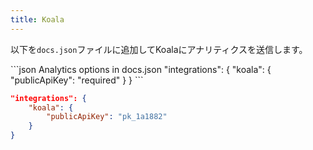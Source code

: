 ```yaml
---
title: Koala
---
```


以下を`docs.json`ファイルに追加してKoalaにアナリティクスを送信します。

<CodeGroup>
  ```json Analytics options in docs.json
  "integrations": {
      "koala": {
          "publicApiKey": "required"
      }
  }
  ```

  ```json Example
  "integrations": {
      "koala": {
          "publicApiKey": "pk_1a1882"
      }
  }
  ```
</CodeGroup>
